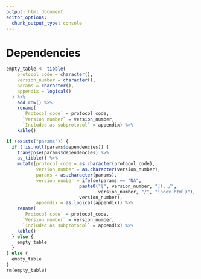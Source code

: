 ```yaml
---
output: html_document
editor_options: 
  chunk_output_type: console
---
```

# Dependencies

<!--
Hier niets invullen.
Indien er dependencies zijn deze invullen in de yaml sectie van index.Rmd
-->


```r
empty_table <- tibble(
    protocol_code = character(),
    version_number = character(),
    params = character(),
    appendix = logical()
  ) %>%
    add_row() %>%
    rename(
      `Protocol code` = protocol_code,
      `Version number` = version_number,
      `Included as subprotocol` = appendix) %>%
    kable()

if (exists("params")) {
  if (!is.null(params$dependencies)) {
    transpose(params$dependencies) %>%
    as_tibble() %>%
    mutate(protocol_code = as.character(protocol_code),
           version_number = as.character(version_number),
           params = as.character(params),
           version_number = ifelse(params == "NA",
                           paste0("[", version_number, "](../",
                                  version_number, "/", "index.html)"),
                           version_number),
           appendix = as.logical(appendix)) %>%
    rename(
      `Protocol code` = protocol_code,
      `Version number` = version_number,
      `Included as subprotocol` = appendix) %>%
    kable()
  } else {
    empty_table
  }
} else {
  empty_table
}
rm(empty_table)
```
